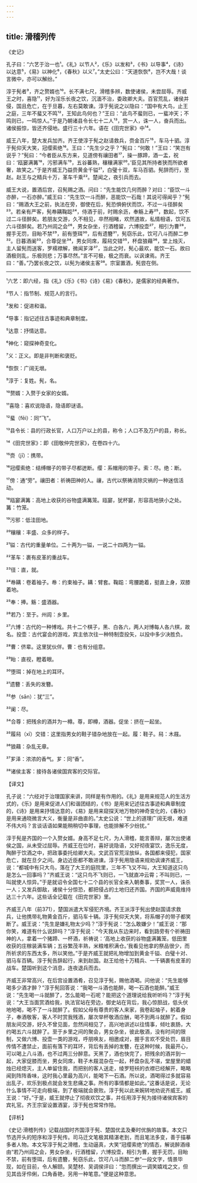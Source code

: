 ```yaml
---
---
---
```

title: 滑稽列传
---




《史记》

孔子曰：“六艺于治一也¹。《礼》以节人²，《乐》以发和³，《书》以导事⁴，《诗》以达意⁵，《易》以神化⁶，《春秋》以义⁷。”太史公曰：“天道恢恢⁸，岂不大哉！谈言微中，亦可以解纷。”

淳于髡者⁹，齐之赘婿也¹⁰。长不满七尺，滑稽多辨，数使诸侯，未尝屈辱。齐威王之时，喜隐¹¹，好为淫乐长夜之饮，沉湎不治，委政卿大夫。百官荒乱，诸侯并侵，国且危亡，在于旦暮，左右莫敢谏。淳于髡说之以隐曰：“国中有大鸟，止王之庭，三年不蜚又不鸣¹²，王知此鸟何也？”王曰：“此鸟不蜚则已，一蜚冲天；不鸣则已，一鸣惊人。”于是乃朝诸县令长七十二人¹³，赏一人，诛一人，奋兵而出。诸侯振惊，皆还齐侵地。盛行三十六年。语在《田完世家》中¹⁴。

威王八年，楚大发兵加齐。齐王使淳于髡之赵请救兵，赍金百斤¹⁵，车马十驷。淳于髡仰天大笑，冠缨索绝¹⁶。王曰：“先生少之乎？”髡曰：“何敢！”王曰：“笑岂有说乎？”髡曰：“今者臣从东方来，见道傍有禳田者¹⁷，操一豚蹄，酒一盂，祝曰：‘瓯窭满篝¹⁸，污邪满车¹⁹，五谷蕃熟，穰穰满家²⁰。’臣见其所持者狭而所欲者奢，故笑之。”于是齐威王乃益赍黄金千镒²¹，白璧十双，车马百驷。髡辞而行，至赵。赵王与之精兵十万，革车千乘²²。楚闻之，夜引兵而去。

威王大说，置酒后宫，召髡赐之酒。问曰：“先生能饮几何而醉？对曰：“臣饮一斗亦醉，一石亦醉。”威王曰：“先生饮一斗而醉，恶能饮一石哉！其说可得闻乎？”髡曰：“赐酒大王之前，执法在旁，御使在后，髡恐惧俯伏而饮，不过一斗径醉矣²³。若亲有严客，髡帣耩鞠跽²⁴，侍酒于前，时赐余沥，奉觞上寿²⁵，数起，饮不过二斗径醉矣。若朋友交游，久不相见，卒然相睹，欢然道故，私情相语，饮可五六斗径醉矣。若乃州闾之会²⁶，男女杂坐，行酒稽留，六博投壶²⁷，相引为曹²⁸，握手无罚，目眙不禁²⁹，前有堕珥³⁰，后有遗簪³¹，髡窃乐此，饮可八斗而醉二参³²。日暮酒阑³³，合尊促坐³⁴，男女同席，履舄交错³⁵，杯盘狼藉³⁶，堂上烛灭，主人留髡而送客，罗襦襟解，微闻芗泽³⁷，当此之时，髡心最欢，能饮一石。故曰酒极则乱，乐极则悲；万事尽然。”言不可极，极之而衰。以讽谏焉。齐王曰：“善。”乃罢长夜之饮，以髡为诸侯主客³⁸。宗室置酒，髡尝在侧。



***



¹六艺：即六经，指《礼》《乐》《书》《诗》《易》《春秋》，是儒家的经典著作。

²节人：指节制、规范人的言行。

³发和：促进和谐。

⁴导事：指记述往古事迹和典章制度。

⁵达意：抒情达意。

⁶神化：窥探神奇变化。

⁷义：正义。即是非判断和褒贬。

⁸恢恢：广阔无垠。

⁹淳于：复姓。髡，名。

¹⁰赘婿：入赘于女家的女婿。

¹¹喜隐：喜欢说隐语，隐语即谜语。

¹²蜚（fēi）：同“飞”。

¹³县令长：县的行政长官，人口万户以上的县，称令；人口不及万户的县，称长。

¹⁴《田完世家》：即《田敬仲完世家》，在卷四十六。

¹⁵赍（jī）：携带。

¹⁶冠缨索绝：结缚帽子的带子尽都迸断。缨：系帽用的带子。索：尽。绝：断。

¹⁷傍：通“旁”。禳田者：祈祷田神的人。禳，古代以祭祷消除灾祸的一种迷信活动。

¹⁸瓯窭满篝：高地上收获的谷物盛满篝笼。瓯窭，犹杯窭，形容高地狭小之处。篝：竹笼。

¹⁹污邪：低洼田地。

²⁰穰穰：丰盛、众多的样子。

²¹镒：古代的重量单位。二十两为一镒，一说二十四两为一镒。

²²革车：裹有皮革的重战车。

²³径：直，就。

²⁴帣耩：卷着袖子。帣：约束袖子。耩：臂套。鞠跽：弯腰跪着，挺直上身，双膝着地。

²⁵奉：捧。觞：盛酒器。

²⁶若乃：至于。州闾：乡里。

²⁷六博：古代的一种博戏。共十二个棋子，黑、白各六，两人对博每人各六棋，故名。投壶：古代宴会的游戏，宾主依次往一种特制壶投矢，以投中多少决胜负。

²⁸曹：侪辈。这里犹伙伴。曹：也有分组意。

²⁹眙：直视，瞪着眼。

³⁰堕珥：掉在地上的耳环。

³¹遗簪：丢失的发簪。

³²参（sān）：犹“三”。

³³阑：尽。

³⁴合尊：把残余的酒并为一樽。尊，即樽，酒器。促坐：挤在一起坐。

³⁵履舄（xī）交错：这里指男女的鞋子错杂地放在一起。履：鞋子。舄：木屐。

³⁶狼藉：杂乱无章。

³⁷芗泽：浓浓的香气。芗：同“香”。

³⁸诸侯主客：接待各诸侯国宾客的交际官。

【译文】

孔子说：“六经对于治理国家来讲，同样是有作用的。《礼》是用来规范人的生活方式的，《乐》是用来促进人们和谐团结的，《书》是用来记述往古事迹和典章制度的，《诗》是用来抒情达意的，《易》是用来窥探天地万物的神奇变化的，《春秋》是用来通晓微言大义，衡量是非曲直的。”太史公说：“世上的道理广阔无垠，难道不伟大吗？言谈话语如果能稍稍切中事理，也能排解不少纷扰。”

淳于髡是齐国的一个入赘女婿。身高不足七尺，为人滑稽，能言善辩，屡次出使诸侯之国，从未受过屈辱。齐威王在位时，喜好说隐语，又好彻夜宴饮，逸乐无度，陶醉于饮酒之中，把政事委托给卿大夫。文武百官荒淫放纵，各国都来侵犯，国家危亡，就在旦夕之间。身边近臣都不敢进谏。淳于髡用隐语来规劝讽谏齐威王，说：“都城中有只大鸟，落在了大王的庭院里，三年不飞又不叫，大王知道这只鸟是怎么一回事吗？”齐威王说：“这只鸟不飞则已，一飞就直冲云霄；不叫则已，一叫就使人惊异。”于是就诏令全国七十二个县的长官全来入朝奏事，奖赏一人，诛杀一人；又发兵御敌，诸侯十分惊恐，都把侵占的土地归还齐国。齐国的声威竟维持达三十六年。这些话全记载在《田完世家》里。

齐威王八年（前371），楚国派遣大军侵犯齐境。齐王派淳于髡出使赵国请求救兵，让他携带礼物黄金百斤，驷马车十辆。淳于髡仰天大笑，将系帽子的带子都笑断了。威王说：“先生是嫌礼物太少吗？”淳于髡说：“怎么敢嫌少！”威王说：“那你笑，难道有什么说辞吗？”淳于髡说：“今天我从东边来时，看到路旁有个祈祷田神的人，拿着一个猪蹄、一杯酒，祈祷说：‘高地上收获的谷物盛满篝笼，低田里收获的庄稼装满车辆；五谷繁茂丰熟，米粮堆积满仓。’我看见他拿的祭品很少，而所祈求的东西太多，所以笑他。”于是齐威王就把礼物增加到黄金千镒、白璧十对、驷马车百辆。淳于髡告辞起行，来到赵国。赵王给他十万精兵、一千辆裹有皮革的战车。楚国听到这个消息，连夜退兵而去。

齐威王非常高兴，在后宫设置酒肴，召见淳于髡，赐他酒喝。问他说：“先生能够喝多少酒才醉？”淳于髡回答说：“我喝一斗酒也能醉，喝一石酒也能醉。”威王说：“先生喝一斗就醉了，怎么能喝一石呢？能把这个道理说给我听听吗？”淳于髡说：“大王当面赏酒给我，执法官站在旁边，御史站在背后，我心惊胆战，低头伏地地喝，喝不了一斗就醉了。假如父母有尊贵的客人来家，我卷起袖子，躬着身子，奉酒敬客，客人不时赏我残酒，屡次举杯敬酒应酬，喝不到两斗就醉了。假如朋友间交游，好久不曾见面，忽然间相见了，高兴地讲述以往情事，倾吐衷肠，大约喝五六斗就醉了。至于乡里之间的聚会，男女杂坐，彼此敬酒，没有时间的限制，又做六博、投壶一类的游戏，呼朋唤友，相邀成对，握手言欢不受处罚，眉目传情不遭禁止，面前有落下的耳环，背后有丢掉的发簪，在这种时候，我最开心，可以喝上八斗酒，也不过两三分醉意。天黑了，酒也快完了，把残余的酒并到一起，大家促膝而坐，男女同席，鞋子木屐混杂在一起，杯盘杂乱不堪，堂屋里的蜡烛已经熄灭，主人单留住我，而把别的客人送走，绫罗短袄的衣襟已经解开，略略闻到阵阵香味，这时我心里最为高兴，能喝下一石酒。所以说，酒喝得过多就容易出乱子，欢乐到极点就会发生悲痛之事。所有的事情都是如此。”这番话是说，无论什么事情不可走向极端，到了极端就会衰败。淳于髡以此来婉转地劝说齐威王。威王说：“好。”于是，威王就停止了彻夜欢饮之事，并任用淳于髡为接待诸侯宾客的宾礼官。齐王宗室设置酒宴，淳于髡也常常作陪。

【评析】

《史记·滑稽列传》记载战国时齐国淳于髡、楚国优孟及秦时优旃的故事。本文只节选开头的短序和淳于髡传。司马迁文笔极其精湛老到，而且笔法多变，善于描摹多者人物。本文写淳于髡之滑稽，生动逼真，大笑“冠缨索绝”的情态，解说醉酒缘由“若乃州闾之会，男女杂坐，行酒稽留，六博投壶，相引为曹，握手无罚，目眙不禁，前有堕珥，后有遗簪，髡窃乐此，饮可八斗而醉二参”一段文字，情景毕现，如在目前，令人解颐。吴楚材、吴调侯评曰：“忽而撰出一调笑嬉戏之文，但见其齿牙伶俐，口角香艳，另用一种笔意。”便是这种意思。